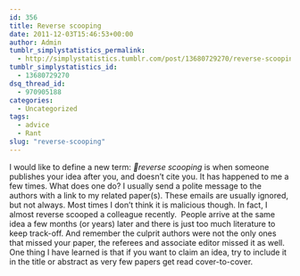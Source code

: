 ```yaml
---
id: 356
title: Reverse scooping
date: 2011-12-03T15:46:53+00:00
author: Admin
tumblr_simplystatistics_permalink:
  - http://simplystatistics.tumblr.com/post/13680729270/reverse-scooping
tumblr_simplystatistics_id:
  - 13680729270
dsq_thread_id:
  - 970905188
categories:
  - Uncategorized
tags:
  - advice
  - Rant
slug: "reverse-scooping"
---
```

I would like to define a new term: _reverse scooping_ is when someone publishes your idea after you, and doesn&#8217;t cite you. It has happened to me a few times. What does one do? I usually send a polite message to the authors with a link to my related paper(s). These emails are usually ignored, but not always. Most times I don&#8217;t think it is malicious though. In fact, I almost reverse scooped a colleague recently.  People arrive at the same idea a few months (or years) later and there is just too much literature to keep track-off. And remember the culprit authors were not the only ones that missed your paper, the referees and associate editor missed it as well. One thing I have learned is that if you want to claim an idea, try to include it in the title or abstract as very few papers get read cover-to-cover.
